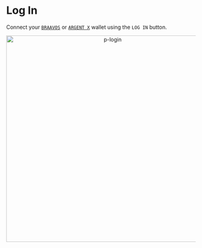 # Log In

Connect your [`BRAAVOS`](https://braavos.app/) or [`ARGENT X`](https://www.argent.xyz/argent-x/) wallet using the `LOG IN` button.

<div align="center">
    <img width="550" src="p-login.gif" alt="p-login" />
</div>
